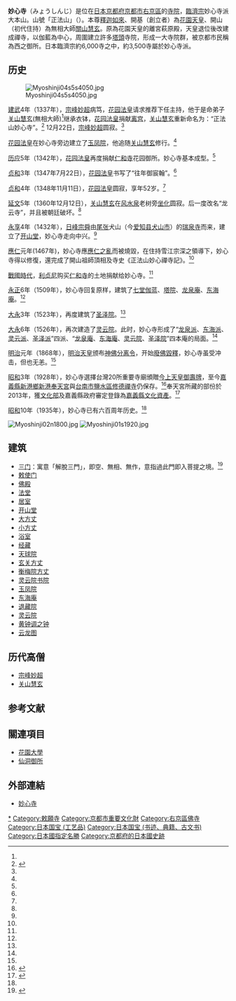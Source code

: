 {{日本寺院
| name = 妙心寺
| img = File:Myoshinji-temple.jpg
| img_capt = 三門・佛殿・法堂・大方丈
| image_width = 300
| nihongo = 妙心寺
| hiragana = みょうしんじ
| romaji = Myōshin-ji
| location = {{JPN}}[[京都府|京都府]][[京都市|京都市]][[右京區|右京區]]<br>花園妙心寺町64
| sangou = 正法山
| section = [[臨濟宗|臨濟宗]]妙心寺派大本山
| god = [[釋迦如來|釋迦如來]]
| found_year = [[後醍醐天皇|後醍醐天皇]][[建武_(後醍醐天皇)|建武]]四年（1337年）
| founder = [[花園天皇|花園天皇]]（開基）<br>[[關山慧玄|關山慧玄]]（開山）
| official_name = 正法山 妙心禪寺
| alias = 
| struct = 
| title = 
| cultural_collection = 梵鐘、大燈國師墨蹟（國寶）<br>佛殿、法堂、三門 他（重要文化財）<br/>方丈庭園（國之史跡・名勝）
}}
'''妙心寺'''（みょうしんじ）是位在[[日本|日本]][[京都府|京都府]][[京都市|京都市]][[右京區|右京區]]的[[寺院|寺院]]，[[臨濟宗|臨濟宗]]妙心寺派大本山。山號「正法山」（{{lang|ja|しょうぼうざん}}）。本尊[[釋迦如來|釋迦如來]]、開基（創立者）為[[花園天皇|花園天皇]]、開山（初代住持）為無相大師[[關山慧玄|關山慧玄]]。原為花園天皇的離宮萩原殿，天皇退位後改建成禪寺，以伽藍為中心，周圍建立許多[[塔頭|塔頭]]寺院，形成一大寺院群，被京都市民稱為西之御所。日本臨濟宗約6,000寺之中，約3,500寺屬於妙心寺派。

==历史==
[[File:Myoshinji04s5s4050.jpg|thumb]]

[[建武_(日本)|建武]]4年（1337年），[[宗峰妙超|宗峰妙超]]病笃，[[花园法皇|花园法皇]]请求推荐下任主持，他于是命弟子[[关山慧玄|关山慧玄]](無相大師)<ref name="voice of dharma" />继承衣钵，[[花园法皇|花园法皇]]捐献[[离宫|离宫]]，[[关山慧玄|关山慧玄]]重新命名为：“正法山妙心寺”。<ref name="fhwsm " >{{cite web |url=http://fo.ifeng.com/chaosheng/chaoshenglushang/detail_2012_02/09/12393784_0.shtml |title=妙心寺：日本临济禅黄檗禅传承之地 |accessdate=2012年 |work= |publisher=凤凰网 |language=zh-hans |archive-date=2012-03-09 |archive-url=https://web.archive.org/web/20120309180430/http://fo.ifeng.com/chaosheng/chaoshenglushang/detail_2012_02/09/12393784_0.shtml |dead-url=no }}</ref> 12月22日，[[宗峰妙超|宗峰妙超]]圆寂。<ref name="fhwsm " />

[[花园法皇|花园法皇]]在妙心寺旁边建立了[[玉凤院|玉凤院]]，他追随[[关山慧玄|关山慧玄]]修行。<ref name="fhwsm " /> 

[[历应|历应]]5年（1342年），[[花园法皇|花园法皇]]再度捐献[[仁和寺|仁和寺]]花园御所。妙心寺基本成型。<ref name="fhwsm " />

[[贞和|贞和]]3年（1347年7月22日），[[花园法皇|花园法皇]]书写了“往年御宸翰”。<ref name="fhwsm " />

[[贞和|贞和]]4年（1348年11月11日），[[花园法皇|花园法皇]]圆寂，享年52岁。<ref name="fhwsm " />

[[延文|延文]]5年（1360年12月12日），[[关山慧玄|关山慧玄]]在[[风水泉|风水泉]]老树旁[[坐化|坐化]]圆寂。后一度改名“龙云寺”，并且被朝廷破坏。<ref name="fhwsm " />

[[永享|永享]]4年（1432年），[[日峰宗舜|日峰宗舜]]由[[尾张|尾张]]犬山（今[[爱知县|爱知县]][[犬山市|犬山市]]）的[[瑞泉寺|瑞泉寺]]而来，建立了[[开山堂|开山堂]]，妙心寺走向中兴。<ref name="fhwsm " />

[[應仁|應仁]]元年(1467年)，妙心寺應[[應仁之亂|應仁之亂]]而被燒毀，在住持雪江宗深之領導下，妙心寺得以修復，還完成了開山祖師頂相及寺史《正法山妙心禪寺記》。<ref name="voice of dharma" />

[[戰國時代_(日本)|戰國時代]]，[[利贞尼|利贞尼]]购买[[仁和寺|仁和寺]]的土地捐献给妙心寺。<ref name="fhwsm " />

[[永正|永正]]6年（1509年），妙心寺回复原样，建筑了[[七堂伽蓝|七堂伽蓝]]、[[塔院|塔院]]、[[龙泉庵|龙泉庵]]、[[东海庵|东海庵]]。<ref name="fhwsm " />

[[大永|大永]]3年（1523年），再度建筑了[[圣泽院|圣泽院]]。<ref name="fhwsm " />

[[大永|大永]]6年（1526年），再次建造了[[灵云院|灵云院]]。此时，妙心寺形成了“[[龙泉派|龙泉派]]、[[东海派|东海派]]、[[灵云派|灵云派]]、[[圣泽派|圣泽派]]”四派、“[[龙泉庵|龙泉庵]]、[[东海庵|东海庵]]、[[灵云院|灵云院]]、[[圣泽院|圣泽院]]”四本庵的局面。<ref name="fhwsm " />

[[明治|明治]]元年（1868年），[[明治天皇|明治天皇]]颁布[[神佛分离令|神佛分离令]]，开始[[廢佛毀釋|廢佛毀釋]]，妙心寺虽受冲击，但也无恙。<ref name="fhwsm " />

[[昭和|昭和]]3年（1928年），妙心寺選擇台灣20所重要寺廟頒贈[[今上天皇御壽牌|今上天皇御壽牌]]，至今[[嘉義縣|嘉義縣]][[新港鄉|新港鄉]][[新港奉天宮|新港奉天宮]]與[[台南市|台南市]][[鹽水區|鹽水區]][[修德禪寺|修德禪寺]]仍保存。<ref>{{Cite web |url=http://www.merit-times.com.tw/NewsPage.aspx?Unid=379355 |title=修德禪寺 台灣佛教發展縮影 |accessdate=2018-04-21 |archive-date=2018-09-02 |archive-url=https://web.archive.org/web/20180902151702/http://www.merit-times.com.tw/NewsPage.aspx?Unid=379355 |dead-url=no }}</ref>奉天宮所藏的部份於2013年，獲[[中華民國文化部|文化部]]及嘉義縣政府審定登錄為[[嘉義縣文化資產|嘉義縣文化資產]]。<ref>{{Cite web |url=http://news.ltn.com.tw/news/life/breakingnews/2538150 |title=新港奉天宮、京都妙心寺結緣90年 日本住持來訪 |accessdate=2019-01-13 |archive-date=2019-01-13 |archive-url=https://web.archive.org/web/20190113232137/http://news.ltn.com.tw/news/life/breakingnews/2538150 |dead-url=no }}</ref>

[[昭和|昭和]]10年（1935年），妙心寺已有六百周年历史。<ref name="fhwsm " />

[[File:Myoshinji02n1800.jpg|thumb]]
[[File:Myoshinji01s1920.jpg|thumb]]

== 建筑 ==
*[[三门|三门]]：寓意「解脫三門」，即空、無相、無作，意指過此門即入菩提之境。<ref name="voice of dharma" >{{cite journal |author1=李賀敏 |title=日本臨濟宗名剎--妙心寺 |journal=法音 The Voice of Dharma |issue=3 |pages=28-30|accessdate=2018-09-21 |publisher=中國佛教協會 |language=zh |issn=1004-2636}}</ref>
*[[敕使门|敕使门]]
*[[佛殿|佛殿]]
*[[法堂|法堂]]
*[[居室|居室]]
*[[开山堂|开山堂]]
*[[大方丈|大方丈]]
*[[小方丈|小方丈]]
*[[浴室|浴室]]
*[[经藏|经藏]]
*[[天球院|天球院]]
*[[玄关方丈|玄关方丈]]
*[[衡梅院方丈|衡梅院方丈]]
*[[灵云院书院|灵云院书院]]
*[[玉凤院|玉凤院]]
*[[东海庵|东海庵]]
*[[退藏院|退藏院]]
*[[灵云院|灵云院]]
*[[黄钟调之钟|黄钟调之钟]]
*[[云龙图|云龙图]]

== 历代高僧 ==
*[[宗峰妙超|宗峰妙超]]
*[[关山慧玄|关山慧玄]]

==参考文献==
<div class="references-small">
<references></references>
</div>

== 關連項目 ==
*[[花園大學|花園大學]]
*[[仙洞御所|仙洞御所]]

== 外部連結 ==
{{Commonscat|Myoshinji}}
* [http://www.myoshinji.or.jp/ 妙心寺]{{Wayback|url=http://www.myoshinji.or.jp/ |date=20100316180932 }}

{{DEFAULTSORT:Myoshinji}}
[[Category:臨濟宗妙心寺派佛寺|*]]
[[Category:敕願寺|Category:敕願寺]]
[[Category:京都市重要文化財|Category:京都市重要文化財]]
[[Category:右京區佛寺|Category:右京區佛寺]]
[[Category:日本国宝_(工艺品)|Category:日本国宝 (工艺品)]]
[[Category:日本国宝_(书迹、典籍、古文书)|Category:日本国宝 (书迹、典籍、古文书)]]
[[Category:日本國指定名勝|Category:日本國指定名勝]]
[[Category:京都府的日本國史跡|Category:京都府的日本國史跡]]